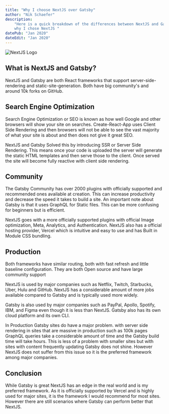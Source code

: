 ```yaml
---
title: "Why I choose NextJS over Gatsby"
author: "Nik Schaefer"
description:
    "Here is a quick breakdown of the differences between NextJS and Gatsby and
    why I chose NextJS "
datePub: "Jan 2020"
dateEdit: "Jan 2020"
---
```


<img src="/blog/nextjs.jpg" alt="NextJS Logo" />

## What is NextJS and Gatsby?

NextJS and Gatsby are both React frameworks that support server-side-rendering
and static-site-generation. Both have big community's and around 10k forks on
GitHub.

## Search Engine Optimization

Search Engine Optimization or SEO is known as how well Google and other browsers
will show your site on searches. Create-React-App uses Client Side Rendering and
then browsers will not be able to see the vast majority of what your site is
about and then does not give it great SEO.

NextJS and Gatsby Solved this by introducing SSR or Server Side Rendering. This
means once your code is uploaded the server will generate the static HTML
templates and then serve those to the client. Once served the site will become
fully reactive with client side rendering.

## Community

The Gatsby Community has over 2000 plugins with officially supported and
recommended ones available at creation. This can increase productivity and
decrease the speed it takes to build a site. An important note about Gatsby is
that it uses GraphQL for Static files. This can be more confusing for beginners
but is efficient.

NextJS goes with a more officially supported plugins with official Image
optimization, Meta, Analytics, and Authentication. NextJS also has a official
hosting provider, Vercel which is intuitive and easy to use and has Built in
Module CSS bundling.

## Production

Both frameworks have similar routing, both with fast refresh and little baseline
configuration. They are both Open source and have large community support

NextJS is used by major companies such as Netflix, Twitch, Starbucks, Uber, Hulu
and GitHub. NextJS has a considerable amount of more jobs available compared to
Gatsby and is typically used more widely.

Gatsby is also used by major companies such as PayPal, Apollo, Spotify, IBM, and
Figma even though it is less than NextJS. Gatsby also has its own cloud platform
and its own CLI.

In Production Gatsby sites do have a major problem. with server side rendering
in sites that are massive in production such as 100k pages GraphQL queries take
a considerable amount of time and the Gatsby build time will take hours. This is
less of a problem with smaller sites but with sites with content frequently
updating Gatsby does not shine. However NextJS does not suffer from this issue
so it is the preferred framework among major companies.

## Conclusion

While Gatsby is great NextJS has an edge in the real world and is my preferred
framework. As it is officially supported by Vercel and is highly used for major
sites, it is the framework I would recommend for most sites. However there are
still scenarios where Gatsby can perform better that NextJS.
